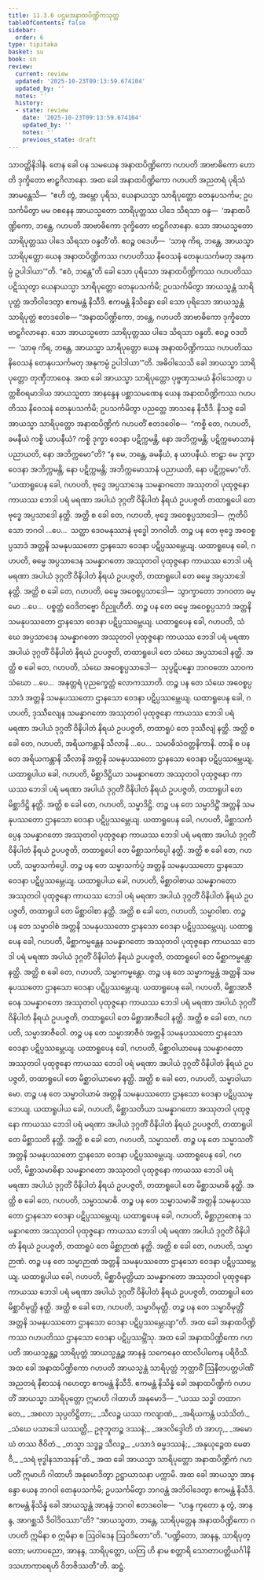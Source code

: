 ```yaml
---
title: 11.3.6 ပဌမအနာထပိဏ္ဍိကသုတ္တ
tableOfContents: false
sidebar:
  order: 6
type: tipitaka
basket: su
book: sn
review:
  current: review
  updated: '2025-10-23T09:13:59.674104'
  updated_by: ''
  notes: ''
  history:
  - state: review
    date: '2025-10-23T09:13:59.674104'
    updated_by: ''
    notes: ''
    previous_state: draft
---
```



<ReviewStatus review={frontmatter.review} showDetails={true} />

<HypothesisAnnotation frontmatter={frontmatter} />

<DynamicBreadcrumb />

<Division number="1022" book="sn" e="ch" v="18" p="432">

<Paragraph number="1942" book="sn">
သာဝတ္ထိနိဒါနံ. တေန ခေါ ပန သမယေန အနာထပိဏ္ဍိကော ဂဟပတိ အာဗာဓိကော ဟောတိ ဒုက္ခိတော ဗာဠှဂိလာနော. အထ ခေါ အနာထပိဏ္ဍိကော ဂဟပတိ အညတရံ ပုရိသံ အာမန္တေသိ—  “ဧဟိ တွံ, အမ္ဘော ပုရိသ, ယေနာယသ္မာ သာရိပုတ္တော တေနုပသင်္ကမ; ဥပသင်္ကမိတွာ မမ ဝစနေန အာယသ္မတော သာရိပုတ္တဿ ပါဒေ သိရသာ ဝန္ဒ—  ‘အနာထပိဏ္ဍိကော, ဘန္တေ, ဂဟပတိ အာဗာဓိကော ဒုက္ခိတော ဗာဠှဂိလာနော. သော အာယသ္မတော သာရိပုတ္တဿ ပါဒေ သိရသာ ဝန္ဒတီ’တိ. ဧဝဉ္စ ဝဒေဟိ—  ‘သာဓု ကိရ, ဘန္တေ, အာယသ္မာ သာရိပုတ္တော ယေန အနာထပိဏ္ဍိကဿ ဂဟပတိဿ နိဝေသနံ တေနုပသင်္ကမတု အနုကမ္ပံ ဥပါဒါယာ’”တိ.
</Paragraph>

<Paragraph number="1943" book="sn">
“ဧဝံ, ဘန္တေ”တိ ခေါ သော ပုရိသော အနာထပိဏ္ဍိကဿ ဂဟပတိဿ ပဋိဿုတွာ ယေနာယသ္မာ သာရိပုတ္တော တေနုပသင်္ကမိ; ဥပသင်္ကမိတွာ အာယသ္မန္တံ သာရိပုတ္တံ အဘိဝါဒေတွာ ဧကမန္တံ နိသီဒိ. ဧကမန္တံ နိသိန္နော ခေါ သော ပုရိသော အာယသ္မန္တံ သာရိပုတ္တံ ဧတဒဝေါစ—
</Paragraph>

<Paragraph number="1944" book="sn">
“အနာထပိဏ္ဍိကော, ဘန္တေ, ဂဟပတိ အာဗာဓိကော ဒုက္ခိတော ဗာဠှဂိလာနော. သော အာယသ္မတော သာရိပုတ္တဿ ပါဒေ သိရသာ ဝန္ဒတိ. ဧဝဉ္စ ဝဒတိ—  ‘သာဓု ကိရ, ဘန္တေ, အာယသ္မာ သာရိပုတ္တော ယေန အနာထပိဏ္ဍိကဿ ဂဟပတိဿ နိဝေသနံ တေနုပသင်္ကမတု အနုကမ္ပံ ဥပါဒါယာ’”တိ. အဓိဝါသေသိ ခေါ အာယသ္မာ သာရိပုတ္တော တုဏှီဘာဝေန.
</Paragraph>

<Paragraph number="1945" book="sn">
အထ ခေါ အာယသ္မာ သာရိပုတ္တော ပုဗ္ဗဏှသမယံ နိဝါသေတွာ ပတ္တစီဝရမာဒါယ အာယသ္မတာ အာနန္ဒေန ပစ္ဆာသမဏေန ယေန အနာထပိဏ္ဍိကဿ ဂဟပတိဿ နိဝေသနံ တေနုပသင်္ကမိ; ဥပသင်္ကမိတွာ ပညတ္တေ အာသနေ နိသီဒိ. နိသဇ္ဇ ခေါ အာယသ္မာ သာရိပုတ္တော အနာထပိဏ္ဍိကံ ဂဟပတိံ ဧတဒဝေါစ—  “ကစ္စိ တေ, ဂဟပတိ, ခမနီယံ ကစ္စိ ယာပနီယံ? ကစ္စိ ဒုက္ခာ ဝေဒနာ ပဋိက္ကမန္တိ, နော အဘိက္ကမန္တိ; ပဋိက္ကမောသာနံ ပညာယတိ, နော အဘိက္ကမော”တိ? “န မေ, ဘန္တေ, ခမနီယံ, န ယာပနီယံ. ဗာဠှာ မေ ဒုက္ခာ ဝေဒနာ အဘိက္ကမန္တိ, နော ပဋိက္ကမန္တိ; အဘိက္ကမောသာနံ ပညာယတိ, နော ပဋိက္ကမော”တိ.
</Paragraph>

<Paragraph number="1946" book="sn">
“ယထာရူပေန ခေါ, ဂဟပတိ, ဗုဒ္ဓေ အပ္ပသာဒေန သမန္နာဂတော အဿုတဝါ ပုထုဇ္ဇနော ကာယဿ ဘေဒါ ပရံ မရဏာ အပါယံ ဒုဂ္ဂတိံ ဝိနိပါတံ နိရယံ ဥပပဇ္ဇတိ တထာရူပေါ တေ ဗုဒ္ဓေ အပ္ပသာဒေါ နတ္ထိ. အတ္ထိ စ ခေါ တေ, ဂဟပတိ, ဗုဒ္ဓေ အဝေစ္စပ္ပသာဒေါ—  ဣတိပိ သော ဘဂဝါ …ပေ…  သတ္ထာ ဒေဝမနုဿာနံ ဗုဒ္ဓေါ ဘဂဝါတိ. တဉ္စ ပန တေ ဗုဒ္ဓေ အဝေစ္စပ္ပသာဒံ အတ္တနိ သမနုပဿတော ဌာနသော ဝေဒနာ ပဋိပ္ပဿမ္ဘေယျ.
</Paragraph>

<Paragraph number="1947" book="sn">
ယထာရူပေန ခေါ, ဂဟပတိ, ဓမ္မေ အပ္ပသာဒေန သမန္နာဂတော အဿုတဝါ ပုထုဇ္ဇနော ကာယဿ ဘေဒါ ပရံ မရဏာ အပါယံ ဒုဂ္ဂတိံ ဝိနိပါတံ နိရယံ ဥပပဇ္ဇတိ, တထာရူပေါ တေ ဓမ္မေ အပ္ပသာဒေါ နတ္ထိ. အတ္ထိ စ ခေါ တေ, ဂဟပတိ, ဓမ္မေ အဝေစ္စပ္ပသာဒေါ—  သွာက္ခာတော ဘဂဝတာ ဓမ္မော …ပေ…  ပစ္စတ္တံ ဝေဒိတဗ္ဗော ဝိညူဟီတိ. တဉ္စ ပန တေ ဓမ္မေ အဝေစ္စပ္ပသာဒံ အတ္တနိ သမနုပဿတော ဌာနသော ဝေဒနာ ပဋိပ္ပဿမ္ဘေယျ.
</Paragraph>

<Paragraph number="1948" book="sn">
ယထာရူပေန ခေါ, ဂဟပတိ, သံဃေ အပ္ပသာဒေန သမန္နာဂတော အဿုတဝါ ပုထုဇ္ဇနော ကာယဿ ဘေဒါ ပရံ မရဏာ အပါယံ ဒုဂ္ဂတိံ ဝိနိပါတံ နိရယံ ဥပပဇ္ဇတိ, တထာရူပေါ တေ သံဃေ အပ္ပသာဒေါ နတ္ထိ. အတ္ထိ စ ခေါ တေ, ဂဟပတိ, သံဃေ အဝေစ္စပ္ပသာဒေါ—  သုပ္ပဋိပန္နော ဘဂဝတော သာဝကသံဃော …ပေ…  အနုတ္တရံ ပုညက္ခေတ္တံ လောကဿာတိ. တဉ္စ ပန တေ သံဃေ အဝေစ္စပ္ပသာဒံ အတ္တနိ သမနုပဿတော ဌာနသော ဝေဒနာ ပဋိပ္ပဿမ္ဘေယျ.
</Paragraph>

<Paragraph number="1949" book="sn">
ယထာရူပေန ခေါ, ဂဟပတိ, ဒုဿီလျေန သမန္နာဂတော အဿုတဝါ ပုထုဇ္ဇနော ကာယဿ ဘေဒါ ပရံ မရဏာ အပါယံ ဒုဂ္ဂတိံ ဝိနိပါတံ နိရယံ ဥပပဇ္ဇတိ, တထာရူပံ တေ ဒုဿီလျံ နတ္ထိ. အတ္ထိ စ ခေါ တေ, ဂဟပတိ, အရိယကန္တာနိ သီလာနိ …ပေ…  သမာဓိသံဝတ္တနိကာနိ. တာနိ စ ပန တေ အရိယကန္တာနိ သီလာနိ အတ္တနိ သမနုပဿတော ဌာနသော ဝေဒနာ ပဋိပ္ပဿမ္ဘေယျ.
</Paragraph>

<Paragraph number="1950" book="sn">
ယထာရူပါယ ခေါ, ဂဟပတိ, မိစ္ဆာဒိဋ္ဌိယာ သမန္နာဂတော အဿုတဝါ ပုထုဇ္ဇနော ကာယဿ ဘေဒါ ပရံ မရဏာ အပါယံ ဒုဂ္ဂတိံ ဝိနိပါတံ နိရယံ ဥပပဇ္ဇတိ, တထာရူပါ တေ မိစ္ဆာဒိဋ္ဌိ နတ္ထိ. အတ္ထိ စ ခေါ တေ, ဂဟပတိ, သမ္မာဒိဋ္ဌိ. တဉ္စ ပန တေ သမ္မာဒိဋ္ဌိံ အတ္တနိ သမနုပဿတော ဌာနသော ဝေဒနာ ပဋိပ္ပဿမ္ဘေယျ.
</Paragraph>

<Paragraph number="1951" book="sn">
ယထာရူပေန ခေါ, ဂဟပတိ, မိစ္ဆာသင်္ကပ္ပေန သမန္နာဂတော အဿုတဝါ ပုထုဇ္ဇနော ကာယဿ ဘေဒါ ပရံ မရဏာ အပါယံ ဒုဂ္ဂတိံ ဝိနိပါတံ နိရယံ ဥပပဇ္ဇတိ, တထာရူပေါ တေ မိစ္ဆာသင်္ကပ္ပေါ နတ္ထိ. အတ္ထိ စ ခေါ တေ, ဂဟပတိ, သမ္မာသင်္ကပ္ပေါ. တဉ္စ ပန တေ သမ္မာသင်္ကပ္ပံ အတ္တနိ သမနုပဿတော ဌာနသော ဝေဒနာ ပဋိပ္ပဿမ္ဘေယျ.
</Paragraph>

<Paragraph number="1952" book="sn">
ယထာရူပါယ ခေါ, ဂဟပတိ, မိစ္ဆာဝါစာယ သမန္နာဂတော အဿုတဝါ ပုထုဇ္ဇနော ကာယဿ ဘေဒါ ပရံ မရဏာ အပါယံ ဒုဂ္ဂတိံ ဝိနိပါတံ နိရယံ ဥပပဇ္ဇတိ, တထာရူပါ တေ မိစ္ဆာဝါစာ နတ္ထိ. အတ္ထိ စ ခေါ တေ, ဂဟပတိ, သမ္မာဝါစာ. တဉ္စ ပန တေ သမ္မာဝါစံ အတ္တနိ သမနုပဿတော ဌာနသော ဝေဒနာ ပဋိပ္ပဿမ္ဘေယျ.
</Paragraph>

<Paragraph number="1953" book="sn">
ယထာရူပေန ခေါ, ဂဟပတိ, မိစ္ဆာကမ္မန္တေန သမန္နာဂတော အဿုတဝါ ပုထုဇ္ဇနော ကာယဿ ဘေဒါ ပရံ မရဏာ အပါယံ ဒုဂ္ဂတိံ ဝိနိပါတံ နိရယံ ဥပပဇ္ဇတိ, တထာရူပေါ တေ မိစ္ဆာကမ္မန္တော နတ္ထိ. အတ္ထိ စ ခေါ တေ, ဂဟပတိ, သမ္မာကမ္မန္တော. တဉ္စ ပန တေ သမ္မာကမ္မန္တံ အတ္တနိ သမနုပဿတော ဌာနသော ဝေဒနာ ပဋိပ္ပဿမ္ဘေယျ.
</Paragraph>

<Paragraph number="1954" book="sn">
ယထာရူပေန ခေါ, ဂဟပတိ, မိစ္ဆာအာဇီဝေန သမန္နာဂတော အဿုတဝါ ပုထုဇ္ဇနော ကာယဿ ဘေဒါ ပရံ မရဏာ အပါယံ ဒုဂ္ဂတိံ ဝိနိပါတံ နိရယံ ဥပပဇ္ဇတိ, တထာရူပေါ တေ မိစ္ဆာအာဇီဝေါ နတ္ထိ. အတ္ထိ စ ခေါ တေ, ဂဟပတိ, သမ္မာအာဇီဝေါ. တဉ္စ ပန တေ သမ္မာအာဇီဝံ အတ္တနိ သမနုပဿတော ဌာနသော ဝေဒနာ ပဋိပ္ပဿမ္ဘေယျ.
</Paragraph>

<Paragraph number="1955" book="sn">
ယထာရူပေန ခေါ, ဂဟပတိ, မိစ္ဆာဝါယာမေန သမန္နာဂတော အဿုတဝါ ပုထုဇ္ဇနော ကာယဿ ဘေဒါ ပရံ မရဏာ အပါယံ ဒုဂ္ဂတိံ ဝိနိပါတံ နိရယံ ဥပပဇ္ဇတိ, တထာရူပေါ တေ မိစ္ဆာဝါယာမော နတ္ထိ. အတ္ထိ စ ခေါ တေ, ဂဟပတိ, သမ္မာဝါယာမော. တဉ္စ ပန တေ သမ္မာဝါယာမံ အတ္တနိ သမနုပဿတော ဌာနသော ဝေဒနာ ပဋိပ္ပဿမ္ဘေယျ.
</Paragraph>

<Paragraph number="1956" book="sn">
ယထာရူပါယ ခေါ, ဂဟပတိ, မိစ္ဆာသတိယာ သမန္နာဂတော အဿုတဝါ ပုထုဇ္ဇနော ကာယဿ ဘေဒါ ပရံ မရဏာ အပါယံ ဒုဂ္ဂတိံ ဝိနိပါတံ နိရယံ ဥပပဇ္ဇတိ, တထာရူပါ တေ မိစ္ဆာသတိ နတ္ထိ. အတ္ထိ စ ခေါ တေ, ဂဟပတိ, သမ္မာသတိ. တဉ္စ ပန တေ သမ္မာသတိံ အတ္တနိ သမနုပဿတော ဌာနသော ဝေဒနာ ပဋိပ္ပဿမ္ဘေယျ.
</Paragraph>

<Paragraph number="1957" book="sn">
ယထာရူပေန ခေါ, ဂဟပတိ, မိစ္ဆာသမာဓိနာ သမန္နာဂတော အဿုတဝါ ပုထုဇ္ဇနော ကာယဿ ဘေဒါ ပရံ မရဏာ အပါယံ ဒုဂ္ဂတိံ ဝိနိပါတံ နိရယံ ဥပပဇ္ဇတိ, တထာရူပေါ တေ မိစ္ဆာသမာဓိ နတ္ထိ. အတ္ထိ စ ခေါ တေ, ဂဟပတိ, သမ္မာသမာဓိ. တဉ္စ ပန တေ သမ္မာသမာဓိံ အတ္တနိ သမနုပဿတော ဌာနသော ဝေဒနာ ပဋိပ္ပဿမ္ဘေယျ.
</Paragraph>

<Paragraph number="1958" book="sn">
ယထာရူပေန ခေါ, ဂဟပတိ, မိစ္ဆာဉာဏေန သမန္နာဂတော အဿုတဝါ ပုထုဇ္ဇနော ကာယဿ ဘေဒါ ပရံ မရဏာ အပါယံ ဒုဂ္ဂတိံ ဝိနိပါတံ နိရယံ ဥပပဇ္ဇတိ, တထာရူပံ တေ မိစ္ဆာဉာဏံ နတ္ထိ. အတ္ထိ စ ခေါ တေ, ဂဟပတိ, သမ္မာဉာဏံ. တဉ္စ ပန တေ သမ္မာဉာဏံ အတ္တနိ သမနုပဿတော ဌာနသော ဝေဒနာ ပဋိပ္ပဿမ္ဘေယျ.
</Paragraph>

<Paragraph number="1959" book="sn">
ယထာရူပါယ ခေါ, ဂဟပတိ, မိစ္ဆာဝိမုတ္တိယာ သမန္နာဂတော အဿုတဝါ ပုထုဇ္ဇနော ကာယဿ ဘေဒါ ပရံ မရဏာ အပါယံ ဒုဂ္ဂတိံ ဝိနိပါတံ နိရယံ ဥပပဇ္ဇတိ, တထာရူပါ တေ မိစ္ဆာဝိမုတ္တိ နတ္ထိ. အတ္ထိ စ ခေါ တေ, ဂဟပတိ, သမ္မာဝိမုတ္တိ. တဉ္စ ပန တေ သမ္မာဝိမုတ္တိံ အတ္တနိ သမနုပဿတော ဌာနသော ဝေဒနာ ပဋိပ္ပဿမ္ဘေယျာ”တိ.
</Paragraph>

<Paragraph number="1960" book="sn">
အထ ခေါ အနာထပိဏ္ဍိကဿ ဂဟပတိဿ ဌာနသော ဝေဒနာ ပဋိပ္ပဿမ္ဘိံသု. အထ ခေါ အနာထပိဏ္ဍိကော ဂဟပတိ အာယသ္မန္တဉ္စ သာရိပုတ္တံ အာယသ္မန္တဉ္စ အာနန္ဒံ သကေနေဝ ထာလိပါကေန ပရိဝိသိ. အထ ခေါ အနာထပိဏ္ဍိကော ဂဟပတိ အာယသ္မန္တံ သာရိပုတ္တံ ဘုတ္တာဝိံ ဩနီတပတ္တပါဏိံ အညတရံ နီစာသနံ ဂဟေတွာ ဧကမန္တံ နိသီဒိ. ဧကမန္တံ နိသိန္နံ ခေါ အနာထပိဏ္ဍိကံ ဂဟပတိံ အာယသ္မာ သာရိပုတ္တော ဣမာဟိ ဂါထာဟိ အနုမောဒိ—
</Paragraph>

<Paragraph number="1961" type="verses" book="sn">
_“ယဿ သဒ္ဓါ တထာဂတေ,_  
_အစလာ သုပ္ပတိဋ္ဌိတာ;_  
_သီလဉ္စ ယဿ ကလျာဏံ,_  
_အရိယကန္တံ ပသံသိတံ._  

</Paragraph>

<Paragraph number="1962" type="verses" book="sn">
_သံဃေ ပသာဒေါ ယဿတ္ထိ,_  
ဥဇုဘူတဉ္စ ဒဿနံ;_  
_အဒလိဒ္ဒေါတိ တံ အာဟု,_  
_အမောဃံ တဿ ဇီဝိတံ._  

</Paragraph>

<Paragraph number="1963" type="verses" book="sn">
_တသ္မာ သဒ္ဓဉ္စ သီလဉ္စ,_  
_ပသာဒံ ဓမ္မဒဿနံ;_  
_အနုယုဉ္ဇေထ မေဓာဝီ,_  
_သရံ ဗုဒ္ဓါနသာသနန်”တိ._  

</Paragraph>

<Paragraph number="1964" book="sn">
အထ ခေါ အာယသ္မာ သာရိပုတ္တော အနာထပိဏ္ဍိကံ ဂဟပတိံ ဣမာဟိ ဂါထာဟိ အနုမောဒိတွာ ဥဋ္ဌာယာသနာ ပက္ကာမိ.
</Paragraph>

<Paragraph number="1965" book="sn">
အထ ခေါ အာယသ္မာ အာနန္ဒော ယေန ဘဂဝါ တေနုပသင်္ကမိ; ဥပသင်္ကမိတွာ ဘဂဝန္တံ အဘိဝါဒေတွာ ဧကမန္တံ နိသီဒိ. ဧကမန္တံ နိသိန္နံ ခေါ အာယသ္မန္တံ အာနန္ဒံ ဘဂဝါ ဧတဒဝေါစ—  “ဟန္ဒ ကုတော နု တွံ, အာနန္ဒ, အာဂစ္ဆသိ ဒိဝါဒိဝဿာ”တိ? “အာယသ္မတာ, ဘန္တေ, သာရိပုတ္တေန အနာထပိဏ္ဍိကော ဂဟပတိ ဣမိနာ စ ဣမိနာ စ ဩဝါဒေန ဩဝဒိတော”တိ. “ပဏ္ဍိတော, အာနန္ဒ, သာရိပုတ္တော; မဟာပညော, အာနန္ဒ, သာရိပုတ္တော, ယတြ ဟိ နာမ စတ္တာရိ သောတာပတ္တိယင်္ဂါနိ ဒသဟာကာရေဟိ ဝိဘဇိဿတီ”တိ.

</Paragraph>
</Division>

<Paragraph number="1966" type="center" book="sn">
ဆဋ္ဌံ.
</Paragraph>